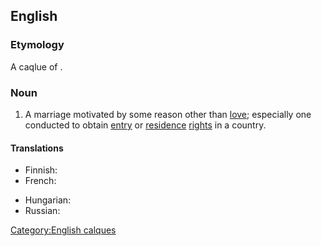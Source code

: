 ==English==

===Etymology===
A caqlue of {{etyl|fr|-}} {{term|mariage de convenance|lang=fr}}.

===Noun===
{{en-noun|sg=[[marriage]] of [[convenience]]|marriages of convenience}}

# A marriage motivated by some reason other than [[love]]; especially one conducted to obtain [[entry]] or [[residence]] [[right]]s in a country.

====Translations====
{{trans-top|marriage motivated by some reason other than love}}
* Finnish: {{t-|fi|mukavuusavioliitto}}
* French: {{t|fr|mariage de convenance|m}}
{{trans-mid}}
* Hungarian: {{t+|hu|érdekházasság}}
* Russian: {{t|ru|брак по расчёту|m|tr=brak po rasčótu|sc=Cyrl}}
{{trans-bottom}}

[[Category:English calques]]